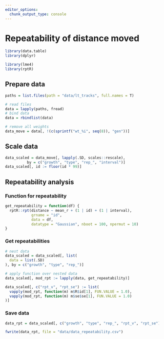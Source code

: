 ```yaml
---
editor_options: 
  chunk_output_type: console
---
```

# Repeatability of distance moved

```r
library(data.table)
library(dplyr)

library(lme4)
library(rptR)
```

## Prepare data

```r
paths = list.files(path = "data/lt_tracks", full.names = T)

# read files
data = lapply(paths, fread)
# bind data
data = rbindlist(data)

# remove all weights
data_move = data[, !(c(sprintf("wt_%i", seq(8)), "gen"))]
```

## Scale data

```r
data_scaled = data_move[, lapply(.SD, scales::rescale), 
          by = c("growth", "type", "rep_", "interval")]
data_scaled[, id := floor(id * 99)]
```

## Repeatability analysis

### Function for repeatability

```r
get_repeatability = function(df) {
  rptR::rpt(distance ~ mean_r + (1 | id) + (1 | interval), 
            grname = "id", 
            data = df, 
            datatype = "Gaussian", nboot = 100, npermut = 10)
}
```

### Get repeatabilities

```r
# nest data
data_scaled = data_scaled[, list(
  data = list(.SD)
), by = c("growth", "type", "rep_")]

# apply function over nested data
data_scaled[, mod_rpt := lapply(data, get_repeatability)]

data_scaled[, c("rpt_v", "rpt_se") := list(
  vapply(mod_rpt, function(m) m$R$id[1], FUN.VALUE = 1.0),
  vapply(mod_rpt, function(m) m$se$se[1], FUN.VALUE = 1.0)
)]
```

### Save data

```r
data_rpt = data_scaled[, c("growth", "type", "rep_", "rpt_v", "rpt_se")]

fwrite(data_rpt, file = "data/data_repeatability.csv")
```

